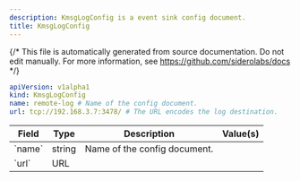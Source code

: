 ```yaml
---
description: KmsgLogConfig is a event sink config document.
title: KmsgLogConfig
---
```


{/*
This file is automatically generated from source documentation.
Do not edit manually. For more information, see https://github.com/siderolabs/docs
*/}










```yaml
apiVersion: v1alpha1
kind: KmsgLogConfig
name: remote-log # Name of the config document.
url: tcp://192.168.3.7:3478/ # The URL encodes the log destination.
```


<table>
  <thead>
    <tr>
      <th>Field</th>
      <th>Type</th>
      <th>Description</th>
      <th>Value(s)</th>
    </tr>
  </thead>
  <tbody>
    <tr>
      <td>`name`</td>
      <td>string</td>
      <td>Name of the config document.</td>
      <td></td>
    </tr>
    <tr>
      <td>`url`</td>
      <td>URL</td>
      <td></td>
      <td></td>
    </tr>
  </tbody>
</table>





